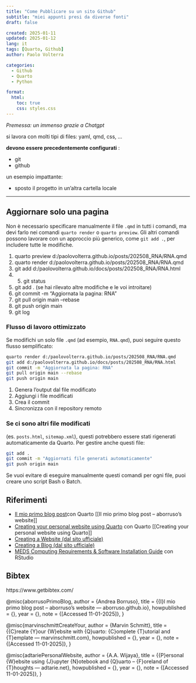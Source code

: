 ```yaml
---
title: "Come Pubblicare su un sito Github"
subtitle: "miei appunti presi da diverse fonti"
draft: false

created: 2025-01-11
updated: 2025-01-12
lang: it
tags: [Quarto, Github]
author: Paolo Volterra

categories:
  - Github
  - Quarto
  - Python

format:
  html:
    toc: true
    css: styles.css
---
```


_Premessa: un immenso grazie a Chatgpt_


si lavora con molti tipi di files: yaml, qmd, css, ...


**devono essere precedentemente configurati** :

- git
- github

un esempio impattante:

- sposto il progetto in un'altra cartella locale

---

## Aggiornare solo una pagina

Non è necessario specificare manualmente il file `.qmd` in tutti i comandi, ma devi farlo nei comandi `quarto render` o `quarto preview`. Gli altri comandi possono lavorare con un approccio più generico, come `git add .`, per includere tutte le modifiche.

1. quarto preview d:/paolovolterra.github.io/posts/202508_RNA/RNA.qmd
2. quarto render d:/paolovolterra.github.io/posts/202508_RNA/RNA.qmd
3. git add d:/paolovolterra.github.io/docs/posts/202508_RNA/RNA.html
4. 5. git status
5. git add . (se hai rilevato altre modifiche e le voi introitare)
6. git commit -m "Aggiornata la pagina: RNA"
7. git pull origin main --rebase
8. git push origin main
9. git log

### Flusso di lavoro ottimizzato

Se modifichi un solo file `.qmd` (ad esempio, `RNA.qmd`), puoi seguire questo flusso semplificato:

```bash
quarto render d:/paolovolterra.github.io/posts/202508_RNA/RNA.qmd
git add d:/paolovolterra.github.io/docs/posts/202508_RNA/RNA.html
git commit -m "Aggiornata la pagina: RNA"
git pull origin main --rebase
git push origin main

```

1. Genera l'output dal file modificato
2. Aggiungi i file modificati
3. Crea il commit
4. Sincronizza con il repository remoto


### Se ci sono altri file modificati 
(es. `posts.html`, `sitemap.xml`), questi potrebbero essere stati rigenerati automaticamente da Quarto. Per gestire anche questi file:

```bash
git add .
git commit -m "Aggiornati file generati automaticamente"
git push origin main

```

Se vuoi evitare di eseguire manualmente questi comandi per ogni file, puoi creare uno script Bash o Batch.


## Riferimenti

- [Il mio primo blog post](https://aborruso.github.io/til/un-sito-in-quarto/)con Quarto [[Il mio primo blog post – aborruso’s website]]
- [Creating your personal website using Quarto](https://ucsb-meds.github.io/creating-quarto-websites/)  con Quarto [[Creating your personal website using Quarto]]
- [Creating a Website (dal sito ufficiale)](https://quarto.org/docs/websites/)
- [Creating a Blog (dal sito ufficiale)](https://quarto.org/docs/websites/website-blog.html)
- [MEDS Computing Requirements & Software Installation Guide](https://ucsb-meds.github.io/MEDS-installation-guide/) con RStudio



## Bibtex
https://www.getbibtex.com/


@misc{aborrusoPrimoBlog,
	author = {Andrea Borruso},
	title = {{I}l mio primo blog post – aborruso’s website --- aborruso.github.io},
	howpublished = {\url{https://aborruso.github.io/til/un-sito-in-quarto/}},
	year = {},
	note = {[Accessed 11-01-2025]},
}

@misc{marvinschmittCreateYour,
	author = {Marvin Schmitt},
	title = {{C}reate {Y}our {W}ebsite with {Q}uarto: {C}omplete {T}utorial and {T}emplate --- marvinschmitt.com},
	howpublished = {\url{https://marvinschmitt.com/blog/website-tutorial-quarto/}},
	year = {},
	note = {[Accessed 11-01-2025]},
}

@misc{adtariePersonalWebsite,
	author = {A.A. Wijaya},
	title = {{P}ersonal {W}ebsite using {J}upyter {N}otebook and {Q}uarto – {F}oreland of {T}houghts --- adtarie.net},
	howpublished = {\url{https://adtarie.net/posts/007-quarto-python-tutorial/}},
	year = {},
	note = {[Accessed 11-01-2025]},
}

